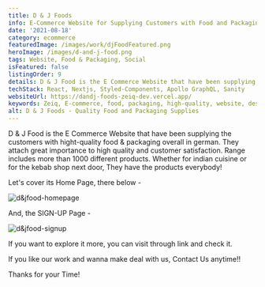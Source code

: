 ```yaml
---
title: D & J Foods
info: E-Commerce Website for Supplying Customers with Food and Packaging
date: '2021-08-18'
category: ecommerce
featuredImage: /images/work/djFoodFeatured.png
heroImage: /images/d-and-j-food.png
tags: Website, Food & Packaging, Social
isFeatured: false
listingOrder: 9
details: D & J Food is the E Commerce Website that have been supplying the customers with hight-quality food & packaging overall in german, provided with its website on internet.
techStack: React, Nextjs, Styled-Components, Apollo GraphQL, Sanity
websiteUrl: https://dandj-foods-zeiq-dev.vercel.app/
keywords: Zeiq, E-commerce, food, packaging, high-quality, website, destination, supplies.
alt: D & J Foods - Quality Food and Packaging Supplies
---
```


D & J Food is the E Commerce Website that have been supplying the customers with hight-quality food & packaging overall in german.
They attach great importance to high quality and customer satisfaction. Range includes more than 1000 different products. Whether for indian cuisine or for the kebab shop next door, They have the products everybody!

Let's cover its Home Page, there below -

![d&jfood-homepage](../images/d&jfood-homepage.jpeg)

And, the SIGN-UP Page -

![d&jfood-signup](../images/d&jfood-signup.jpeg)

If you want to explore it more, you can visit through link and check it.

If you like our work and wanna make deal with us, Contact Us anytime!!

Thanks for your Time!
